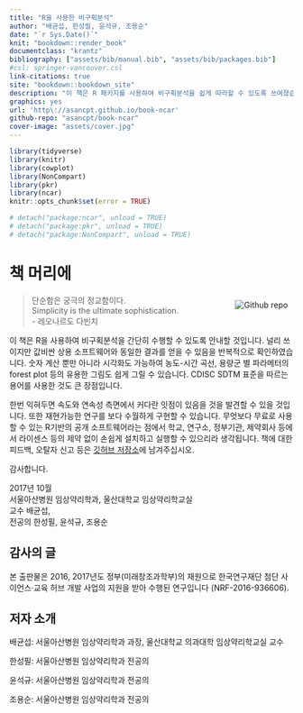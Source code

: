 ```yaml
---
title: "R을 사용한 비구획분석"
author: "배균섭, 한성필, 윤석규, 조용순"
date: "`r Sys.Date()`"
knit: "bookdown::render_book"
documentclass: "krantz"
bibliography: ["assets/bib/manual.bib", "assets/bib/packages.bib"]
#csl: springer-vancouver.csl
link-citations: true
site: "bookdown::bookdown_site"
description: "이 책은 R 패키지를 사용하여 비구획분석을 쉽게 따라할 수 있도록 쓰여졌습니다.  값비싼 상용소프트웨어와 동일한 결과를 얻으면서, 한번 익혀두면 속도와 연속성 측면에서 잇점이 많은 것을 발견할 수 있을 것입니다.  무엇보다 무료로 사용할 수 있는 R기반의 공개 소프트웨어라는 점에서 많은 연구자 혹은 기관에서 손쉽게 설치하고 실행할 수 있으리라 생각됩니다."
graphics: yes
url: 'http\://asancpt.github.io/book-ncar'
github-repo: "asancpt/book-ncar"
cover-image: "assets/cover.jpg"
---
```


```r
library(tidyverse)
library(knitr)
library(cowplot)
library(NonCompart)
library(pkr) 
library(ncar)
knitr::opts_chunk$set(error = TRUE)

# detach("package:ncar", unload = TRUE)
# detach("package:pkr", unload = TRUE)
# detach("package:NonCompart", unload = TRUE)
```

# 책 머리에 {-}

[<img src="assets/cover.jpg" style="max-width:20%;min-width:80px;float:right;margin: 10px 10px 5px 5px" alt="Github repo" />](https://github.com/asancpt/book-ncar)

> 단순함은 궁극의 정교함이다.  
> Simplicity is the ultimate sophistication.  
> - 레오나르도 다빈치

이 책은 R을 사용하여 비구획분석을 간단히 수행할 수 있도록 안내할 것입니다. 
널리 쓰이지만 값비싼 상용 소프트웨어와 동일한 결과를 얻을 수 있음을 반복적으로 확인하였습니다. 
숫자 계산 뿐만 아니라 시각화도 가능하여 농도-시간 곡선, 용량군 별 파라메터의 forest plot 등의 유용한 그림도 쉽게 그릴 수 있습니다.
CDISC SDTM 표준을 따르는 용어를 사용한 것도 큰 장점입니다.

한번 익혀두면 속도와 연속성 측면에서 커다란 잇점이 있음을 것을 발견할 수 있을 것입니다. 
또한 재현가능한 연구를 보다 수월하게 구현할 수 있습니다.
무엇보다 무료로 사용할 수 있는 R기반의 공개 소프트웨어라는 점에서 학교, 연구소, 정부기관, 제약회사 등에서 라이센스 등의 제약 없이 손쉽게 설치하고 실행할 수 있으리라 생각됩니다.
책에 대한 피드백, 오탈자 신고 등은 [깃허브 저장소](https://github.com/asancpt/book-ncar/issues)에 남겨주십시오.

감사합니다.

2017년 10월  
서울아산병원 임상약리학과, 울산대학교 임상약리학교실  
교수 배균섭,  
전공의 한성필, 윤석규, 조용순

## 감사의 글 {-}

본 출판물은 2016, 2017년도 정부(미래창조과학부)의 재원으로 한국연구재단 첨단 사이언스·교육 허브 개발 사업의 지원을 받아 수행된 연구입니다 (NRF-2016-936606).

## 저자 소개 {-}

배균섭: 서울아산병원 임상약리학과 과장, 울산대학교 의과대학 임상약리학교실 교수

한성필: 서울아산병원 임상약리학과 전공의

윤석규: 서울아산병원 임상약리학과 전공의

조용순: 서울아산병원 임상약리학과 전공의
